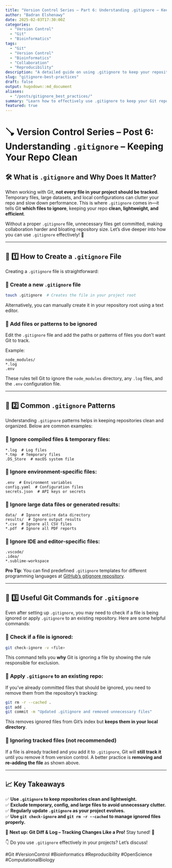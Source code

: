```yaml
---
title: "Version Control Series – Part 6: Understanding .gitignore – Keeping Your Repo Clean"
author: "Badran Elshenawy"
date: 2025-02-03T17:30:00Z
categories:
  - "Version Control"
  - "Git"
  - "Bioinformatics"
tags:
  - "Git"
  - "Version Control"
  - "Bioinformatics"
  - "Collaboration"
  - "Reproducibility"
description: "A detailed guide on using .gitignore to keep your repository clean by excluding unnecessary files, with practical examples and best practices."
slug: "gitignore-best-practices"
draft: false
output: hugodown::md_document
aliases:
  - "/posts/gitignore_best_practices/"
summary: "Learn how to effectively use .gitignore to keep your Git repositories clean and manageable."
featured: true
---
```


# 🪠 Version Control Series – Post 6: Understanding `.gitignore` – Keeping Your Repo Clean

## 🛠️ What is `.gitignore` and Why Does It Matter?

When working with Git, **not every file in your project should be tracked**. Temporary files, large datasets, and local configurations can clutter your repo and slow down performance. This is where `.gitignore` comes in—it tells Git **which files to ignore**, keeping your repo **clean, lightweight, and efficient**.

Without a proper `.gitignore` file, unnecessary files get committed, making collaboration harder and bloating repository size. Let's dive deeper into how you can use `.gitignore` effectively! 🚀

------------------------------------------------------------------------

## 📁 1️⃣ How to Create a `.gitignore` File

Creating a `.gitignore` file is straightforward:

### 🔹 Create a new `.gitignore` file

``` bash
touch .gitignore  # Creates the file in your project root
```

Alternatively, you can manually create it in your repository root using a text editor.

### 🔹 Add files or patterns to be ignored

Edit the `.gitignore` file and add the paths or patterns of files you don’t want Git to track.

Example:

``` plaintext
node_modules/
*.log
.env
```

These rules tell Git to ignore the `node_modules` directory, any `.log` files, and the `.env` configuration file.

------------------------------------------------------------------------

## 🔎 2️⃣ Common `.gitignore` Patterns

Understanding `.gitignore` patterns helps in keeping repositories clean and organized. Below are common examples:

### 🔹 Ignore compiled files & temporary files:

``` plaintext
*.log  # Log files
*.tmp  # Temporary files
.DS_Store  # macOS system file
```

### 🔹 Ignore environment-specific files:

``` plaintext
.env  # Environment variables
config.yaml  # Configuration files
secrets.json  # API keys or secrets
```

### 🔹 Ignore large data files or generated results:

``` plaintext
data/  # Ignore entire data directory
results/  # Ignore output results
*.csv  # Ignore all CSV files
*.pdf  # Ignore all PDF reports
```

### 🔹 Ignore IDE and editor-specific files:

``` plaintext
.vscode/
.idea/
*.sublime-workspace
```

**Pro Tip**: You can find predefined `.gitignore` templates for different programming languages at [GitHub's gitignore repository].

  [GitHub's gitignore repository]: https://github.com/github/gitignore

------------------------------------------------------------------------

## 🔧 3️⃣ Useful Git Commands for `.gitignore`

Even after setting up `.gitignore`, you may need to check if a file is being ignored or apply `.gitignore` to an existing repository. Here are some helpful commands:

### 🔹 **Check if a file is ignored:**

``` bash
git check-ignore -v <file>
```

This command tells you **why** Git is ignoring a file by showing the rule responsible for exclusion.

### 🔹 **Apply `.gitignore` to an existing repo:**

If you've already committed files that should be ignored, you need to remove them from the repository’s tracking:

``` bash
git rm -r --cached .
git add .
git commit -m "Updated .gitignore and removed unnecessary files"
```

This removes ignored files from Git’s index but **keeps them in your local directory**.

### 🔹 **Ignoring tracked files (not recommended)**

If a file is already tracked and you add it to `.gitignore`, Git will **still track it** until you remove it from version control. A better practice is **removing and re-adding the file** as shown above.

------------------------------------------------------------------------

## 📈 Key Takeaways

✅ **Use `.gitignore` to keep repositories clean and lightweight.**\
✅ **Exclude temporary, config, and large files to avoid unnecessary clutter.**\
✅ **Regularly update `.gitignore` as your project evolves.**\
✅ **Use `git check-ignore` and `git rm -r --cached` to manage ignored files properly.**

📌 **Next up: Git Diff & Log – Tracking Changes Like a Pro!** Stay tuned! 🚀

👇 Do you use `.gitignore` effectively in your projects? Let’s discuss!

#Git #VersionControl #Bioinformatics #Reproducibility #OpenScience #ComputationalBiology
